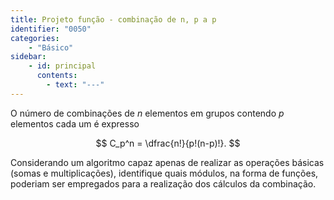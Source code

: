 ```yaml
---
title: Projeto função - combinação de n, p a p
identifier: "0050"
categories:
    - "Básico"
sidebar:
    - id: principal
      contents: 
        - text: "---"
---
```


::: {#exr-0050}
O número de combinações de $n$ elementos em grupos contendo $p$ elementos cada um é expresso

$$ C_p^n = \dfrac{n!}{p!(n-p)!}. $$

Considerando um algoritmo capaz apenas de realizar as operações básicas (somas e multiplicações), identifique quais módulos, na forma de funções, poderiam ser empregados para a realização dos cálculos da combinação.

<!-- @sol-0050 -->
:::